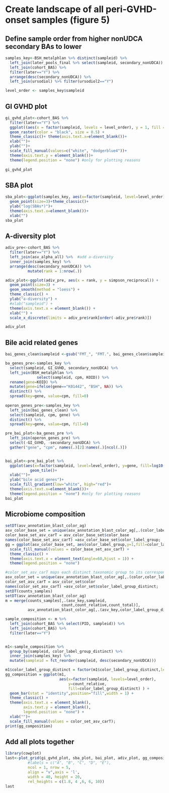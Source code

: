 # Create landscape of all peri-GVHD-onset samples (figure 5)

## Define sample order from higher nonUDCA secondary BAs to lower
```r
samples_key<-BSH_metalphlan %>% distinct(sampleid) %>%  
  left_join(later_pools_final %>% select(sampleid, secondary_nonUDCA)) %>% 
  left_join(cohort_BAS) %>% 
  filter(later=="Y") %>% 
  arrange(desc(secondary_nonUDCA)) %>% 
  left_join(ursodiol) %>% filter(ursodiol2=="Y")

level_order <- samples_key$sampleid
```

## GI GVHD plot
```r
gi_gvhd_plot<-cohort_BAS %>% 
  filter(later=="Y") %>% 
  ggplot((aes(x = factor(sampleid, levels = level_order), y = 1, fill = GI_GVHD))) + 
  geom_raster(color = "black", size = 0.5) +
  theme_classic()+ theme(axis.text.x=element_blank())+
  xlab("")+
  ylab("")+
  scale_fill_manual(values=c("white", "dodgerblue4"))+
  theme(axis.text.y = element_blank())+
  theme(legend.position = "none") #only for plotting reasons
  
gi_gvhd_plot
```

## SBA plot
```r
sba_plot<-ggplot(samples_key, aes(x=factor(sampleid, level=level_order), y=log10(secondary_nonUDCA)))+
  geom_point(size=3)+theme_classic()+
  ylab("log(SBAs*)")+
  theme(axis.text.x=element_blank())+
  xlab("")
sba_plot
```

## A-diversity plot
```r
adiv_pre<-cohort_BAS %>% 
  filter(later=="Y") %>% 
  left_join(asv_alpha_all) %>%  #add a-diversity
  inner_join(samples_key) %>% 
  arrange(desc(secondary_nonUDCA)) %>%
          mutate(rank = 1:nrow(.))

adiv_plot<-ggplot(adiv_pre, aes(x = rank, y = simpson_reciprocal)) +
  geom_point(size=3) +
  geom_smooth(method = "loess") +
  theme_classic() +
  ylab("a-diversity") +
  #xlab("sampleid") +
  theme(axis.text.x = element_blank()) +
  xlab("") +
  scale_x_discrete(limits = adiv_pre$rank[order(-adiv_pre$rank)])

adiv_plot
```

## Bile acid related genes
```r
bai_genes_clean$sampleid <-gsub("FMT_", "FMT.", bai_genes_clean$sampleid)

ba_genes_pre<-samples_key %>% 
  select(sampleid, GI_GVHD, secondary_nonUDCA) %>% 
  left_join(BSH_metalphlan %>% 
              select(sampleid, cpm, KOID)) %>% 
  rename(gene=KOID) %>% 
  mutate(gene=ifelse(gene=="K01442", "BSH", NA)) %>% 
  distinct() %>% 
  spread(key=gene, value=cpm, fill=0)
  
operon_genes_pre<-samples_key %>%
  left_join(bai_genes_clean) %>% 
  select(sampleid, cpm, gene) %>% 
  distinct() %>% 
  spread(key=gene, value=cpm, fill=0)

pre_bai_plot<-ba_genes_pre %>% 
  left_join(operon_genes_pre) %>% 
  select(-GI_GVHD, -secondary_nonUDCA) %>% 
  gather("gene", "cpm", names(.)[2]:names(.)[ncol(.)]) 


bai_plot<-pre_bai_plot %>% 
  ggplot(aes(x=factor(sampleid, level=level_order), y=gene, fill=log10(cpm+0.05)))+
           geom_tile()+
  xlab("")+
  ylab("bile acid genes")+
  scale_fill_gradient(low="white", high="red")+
  theme(axis.text.x=element_blank())+
  theme(legend.position = "none") #only for plotting reasons
bai_plot
```

## Microbiome composition
```r
setDT(asv_annotation_blast_color_ag)
asv_color_base_set = unique(asv_annotation_blast_color_ag[,.(color_label_group,color_base)])
color_base_set_asv_carT = asv_color_base_set$color_base
names(color_base_set_asv_carT) =asv_color_base_set$color_label_group;
gg = ggplot(asv_color_base_set, aes(color_label_group,y=1,fill=color_label_group)) + geom_tile()  +
  scale_fill_manual(values = color_base_set_asv_carT) +
  theme_classic() +
  theme(axis.text.x = element_text(angle=60,hjust = 1)) +
  theme(legend.position = "none")

#color_set_asv_carT maps each distinct taxonomic group to its corresponding color.
asv_color_set = unique(asv_annotation_blast_color_ag[,.(color,color_label_group_distinct,color_label_group,color_base)])
color_set_asv_carT = asv_color_set$color
names(color_set_asv_carT) =asv_color_set$color_label_group_distinct;
setDT(counts_samples)
setDT(asv_annotation_blast_color_ag)
m = merge(counts_samples[,.(asv_key,sampleid,
                         count,count_relative,count_total)],
          asv_annotation_blast_color_ag[,.(asv_key,color_label_group_distinct)]);

sample_composition <- m %>% 
  left_join(cohort_BAS %>% select(PID, sampleid)) %>% 
  left_join(cohort_BAS) %>% 
  filter(later=="Y")


m1<-sample_composition %>% 
  group_by(sampleid, color_label_group_distinct) %>% 
  inner_join(samples_key) %>% 
  mutate(sampleid = fct_reorder(sampleid, desc(secondary_nonUDCA))) 

m1$color_label_group_distinct = factor(m1$color_label_group_distinct,levels = sort(unique(m1$color_label_group_distinct),decreasing = T));
gg_composition = ggplot(m1,
                        aes(x=factor(sampleid, levels=level_order),
                            y=count_relative,
                            fill=color_label_group_distinct) ) +
  geom_bar(stat = "identity",position="fill",width = 1) +
  theme_classic() +
  theme(axis.text.x = element_blank(),
        axis.text.y = element_blank(),
        legend.position = "none") +
  xlab("")+
  scale_fill_manual(values = color_set_asv_carT);
print(gg_composition)
```

## Add all plots together
```r
library(cowplot)
last<-plot_grid(gi_gvhd_plot, sba_plot, bai_plot, adiv_plot, gg_composition, 
          #labels = c("A", "B", "C", "D", "E"),
          ncol = 1, nrow = 5,
          align = "v",axis = 'l',
          width = 40, height = 20,
          rel_heights = c(1.8, 4 ,6, 6, 10))
last
```

